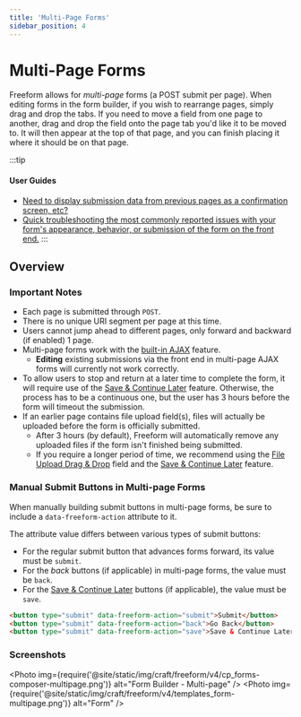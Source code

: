 ```yaml
---
title: 'Multi-Page Forms'
sidebar_position: 4
---
```



# Multi-Page Forms

Freeform allows for _multi-page_ forms (a POST submit per page). When editing forms in the form builder, if you wish to rearrange pages, simply drag and drop the tabs. If you need to move a field from one page to another, drag and drop the field onto the page tab you'd like it to be moved to. It will then appear at the top of that page, and you can finish placing it where it should be on that page.

:::tip

#### User Guides

- [Need to display submission data from previous pages as a confirmation screen, etc?](../guides/dynamic-data/displaying-submission-data-from-previous-pages.mdx)
- [Quick troubleshooting the most commonly reported issues with your form's appearance, behavior, or submission of the form on the front end.](../guides/testing/troubleshooting-form-issues.mdx)
:::

## Overview

### Important Notes

- Each page is submitted through `POST`.
- There is no unique URI segment per page at this time.
- Users cannot jump ahead to different pages, only forward and backward (if enabled) 1 page.
- Multi-page forms work with the [built-in AJAX](../guides/templating/ajax-forms.mdx) feature.
  - **Editing** existing submissions via the front end in multi-page AJAX forms will currently not work correctly.
- To allow users to stop and return at a later time to complete the form, it will require use of the [Save & Continue Later](./save-continue-later.mdx) feature. Otherwise, the process has to be a continuous one, but the user has 3 hours before the form will timeout the submission.
- If an earlier page contains file upload field(s), files will actually be uploaded before the form is officially submitted.
  - After 3 hours (by default), Freeform will automatically remove any uploaded files if the form isn't finished being submitted.
  - If you require a longer period of time, we recommend using the [File Upload Drag & Drop](./fields.mdx#file-upload-drag--drop) field and the [Save & Continue Later](./save-continue-later.mdx) feature.

### Manual Submit Buttons in Multi-page Forms

When manually building submit buttons in multi-page forms, be sure to include a `data-freeform-action` attribute to it.

The attribute value differs between various types of submit buttons:

- For the regular submit button that advances forms forward, its value must be `submit`.
- For the _back_ buttons (if applicable) in multi-page forms, the value must be `back`.
- For the [Save & Continue Later](./save-continue-later.mdx) buttons (if applicable), the value must be `save`.

```html showLineNumbers
<button type="submit" data-freeform-action="submit">Submit</button>
<button type="submit" data-freeform-action="back">Go Back</button>
<button type="submit" data-freeform-action="save">Save & Continue Later</button>
```

### Screenshots

<Photo
  img={require('@site/static/img/craft/freeform/v4/cp_forms-composer-multipage.png')}
  alt="Form Builder - Multi-page"
/>
<Photo
  img={require('@site/static/img/craft/freeform/v4/templates_form-multipage.png')}
  alt="Form"
/>
